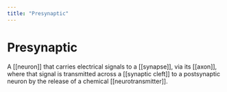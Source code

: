 ```yaml
---
title: "Presynaptic"
---
```


# Presynaptic

A [[neuron]] that carries electrical signals to a [[synapse]], via its [[axon]], where that signal is transmitted across a [[synaptic cleft]] to a postsynaptic neuron by the release of a chemical [[neurotransmitter]].